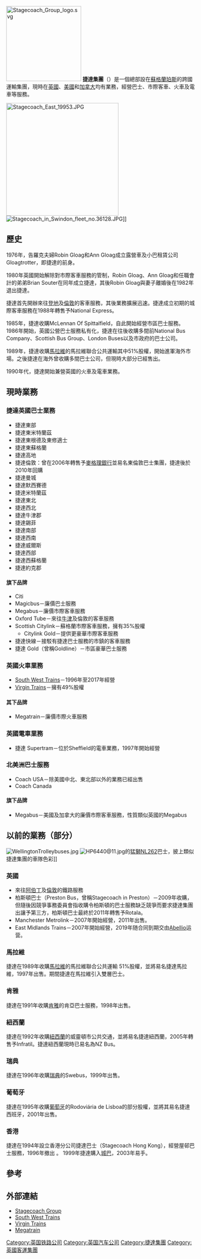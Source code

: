 {{NoteTA
|G1=Country
|G2=Unit
|G3=Transport
|G4=UK Places
}}
{{Infobox company
|name = 捷達集團
|name_en = Stagecoach Group plc
|logo =<br>[[File:Stagecoach_Group_services_mosaic.jpg|300px]]
|company_type = [[上市公司|上市公司]]
|traded_as = {{LSE|SGC}}<br>{{otcbb|SAGKF}}
|founded = 1980 
|key_people = Robert Spiers ([[主席|主席]])<br>Sir Brian Souter ([[CEO|MD]])
|revenue = {{profit}} £2,389.8M (2011)<ref name="prelims">{{cite web|year = |url = http://otp.investis.com/clients/uk/stagecoach/rns/regulatory-story.aspx?cid=273&newsid=209748|title = Preliminary Results 2011|publisher = Stagecoach Group|accessdate = 2012-04-14|archive-date = 2021-03-05|archive-url = https://web.archive.org/web/20210305063612/http://otp.investis.com/clients/uk/stagecoach/rns/regulatory-story.aspx?cid=273&newsid=209748|dead-url = no}}</ref>
|operating_income = {{profit}} £240.2M (2011)<ref name="prelims"/>
|net_income = {{profit}} £157.9M (2011)<ref name="prelims"/>
|num_employees = 35,000 (2012)<ref>{{cite web|url=http://www.stagecoach.com/careers.aspx: |publisher=Stagecoach Group|title=Careers|accessdate=2012-04-14}}</ref>
|homepage = [http://www.stagecoachgroup.com/ stagecoachgroup.com]
}}
[[File:Stagecoach_Group_logo.svg|200px]]
'''捷達集團'''（{{lang-en|Stagecoach Group PLC}}）是一個總部設在[[蘇格蘭|蘇格蘭]][[珀斯_(英國)|珀斯]]的跨國運輸集團，現時在[[英國|英國]]、[[美國|美國]]和[[加拿大|加拿大]]均有業務，經營巴士、市際客車、火車及電車等服務。

[[File:Stagecoach_East_19953.JPG|300px]]
[[File:Stagecoach_in_Swindon_fleet_no.36128.JPG|thumb]]]]

==歷史==
1976年，告羅克夫婦Robin Gloag和Ann Gloag成立露營車及小巴租賃公司Gloagtrotter，即捷達的前身。

1980年英國開始解除對市際客車服務的管制，Robin Gloag、Ann Gloag和任職會計的弟弟Brian Souter在同年成立捷達，其後Robin Gloag與妻子離婚後在1982年退出捷達。

捷達首先開辦來往[[登地|登地]]及[[倫敦|倫敦]]的客車服務，其後業務擴展迅速。捷達成立初期的城際客車服務在1988年轉售予National Express。

1985年，捷達收購McLennan Of Spittalfield，自此開始經營市區巴士服務。1986年開始，英國公營巴士服務私有化，捷達在往後收購多間前National Bus Company、Scottish Bus Group、London Buses以及市政府的巴士公司。

1989年，捷達收購[[馬拉維|馬拉維]]的馬拉維聯合公共運輸其中51%股權，開始進軍海外市場。之後捷達在海外曾收購多間巴士公司，但現時大部分已經售出。

1990年代，捷達開始兼營英國的火車及電車業務。

==現時業務==
=== 捷達英國巴士業務 ===
*捷達東部
*捷達東米特蘭茲
*捷達東根德及東修適士
*捷達東蘇格蘭
*捷達高地
*捷達倫敦：曾在2006年轉售予[[麥格理銀行|麥格理銀行]]並易名東倫敦巴士集團，捷達後於2010年回購
*捷達曼城
*捷達默西賽德
*捷達米特蘭茲
*捷達東北
*捷達西北
*捷達牛津郡
*捷達錫菲
*捷達南部
*捷達西南
*捷達威爾斯
*捷達西部
*捷達西蘇格蘭
*捷達約克郡
{{Commons|Stagecoach UK Bus|捷達集團英國巴士服務}}

====旗下品牌====
*Citi
*Magicbus－廉價巴士服務
*Megabus－廉價市際客車服務
*Oxford Tube－來往[[牛津|牛津]]及倫敦的客車服務
*Scottish Citylink－蘇格蘭市際客車服務，擁有35%股權
**Citylink Gold－提供更豪華市際客車服務
*捷達快線－接駁有捷達巴士服務的市鎮的客車服務
*捷達 Gold（曾稱Goldline）－市區豪華巴士服務

===英國火車業務===

*[[西南列車|South West Trains]]－1996年至2017年經營
*[[維珍鐵路|Virgin Trains]]－擁有49%股權

====其下品牌====
*Megatrain－廉價市際火車服務

===英國電車業務===
*捷達 Supertram－位於Sheffield的電車業務，1997年開始經營

===北美洲巴士服務===
*Coach USA－除美國中北、東北部以外的業務已經出售
*Coach Canada

====旗下品牌====
*Megabus－美國及加拿大的廉價市際客車服務，性質類似英國的Megabus

==以前的業務（部分）==
[[File:WellingtonTrolleybuses.jpg|thumb]]
[[File:HP6440@11.jpg|thumb]]的[[猛獅NL262|猛獅NL262]]巴士，披上類似捷達集團的車隊色彩]]
===英國===
*來往[[阿伯丁|阿伯丁]]及[[倫敦|倫敦]]的鐵路服務
*柏斯頓巴士（Preston Bus，曾稱Stagecoach in Preston）－2009年收購，但隨後因競爭事務委員會指收購令柏斯頓的巴士服務缺乏競爭而要求捷達集團出讓予第三方，柏斯頓巴士最終於2011年轉售予Rotala。
*Manchester Metrolink－2007年開始經營，2011年出售。
*East Midlands Trains－2007年開始經營，2019年随合同到期交由[[Abellio|Abellio]]运营。

===馬拉維===
捷達在1989年收購[[馬拉維|馬拉維]]的馬拉維聯合公共運輸 51%股權，並將易名捷達馬拉維，1997年出售。期間捷達在馬拉維引入雙層巴士。

===肯雅===
捷達在1991年收購[[肯雅|肯雅]]的肯亞巴士服務，1998年出售。

===紐西蘭===
捷達在1992年收購[[紐西蘭|紐西蘭]]的威靈頓市公共交通，並將易名捷達紐西蘭，2005年轉售予Infratil。捷達紐西蘭現時已易名為NZ Bus。

===瑞典===
捷達在1996年收購[[瑞典|瑞典]]的Swebus，1999年出售。

===葡萄牙===
捷達在1995年收購[[葡萄牙|葡萄牙]]的Rodoviária de Lisboa的部分股權，並將其易名捷達西班牙，2001年出售。

===香港===
捷達在1994年設立香港分公司捷達巴士（Stagecoach Hong Kong），經營屋邨巴士服務，1996年撤出 。
1999年捷達購入[[城巴|城巴]]，2003年易手。

{{Commonscat|Stagecoach Group|捷達集團}}

==參考==
{{reflist}}

==外部連結==
*[https://web.archive.org/web/20090221183101/http://www.stagecoachgroup.com/  Stagecoach Group]
* [http://www.southwesttrains.co.uk South West Trains] {{Wayback|url=http://www.southwesttrains.co.uk/ |date=20110603131653 }}
* [https://web.archive.org/web/20140328150538/http://www.virgintrains.com/ Virgin Trains]
* [https://web.archive.org/web/20101111011650/http://megatrain.com/ Megatrain]


[[Category:英国铁路公司|Category:英国铁路公司]]
[[Category:英国汽车公司|Category:英国汽车公司]]
[[Category:捷達集團|Category:捷達集團]]
[[Category:英國客運集團|Category:英國客運集團]]